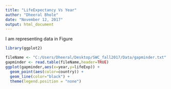 ```yaml
---
title: "LifeExpectancy Vs Year"
author: "Dheeral Bhole"
date: "November 12, 2017"
output: html_document
---
```


I am representing data in Figure
```r
library(ggplot2)
```

```r
fileName <- "C:/Users/Dheeral/Desktop/SWC_fall2017/Data/gapminder.txt"
gapminder <- read.table(fileName,header=TRUE)
ggplot(gapminder,aes(x=year,y=lifeExp)) + 
  geom_point(aes(color=country)) +
  geom_line(color="black") +
  theme(legend.position = "none")
```
